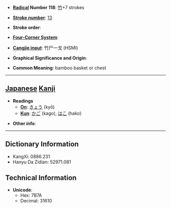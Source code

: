 * '''[[Wiktionary:Chinese radical index| Radical]] Number 118''': [[Wiktionary:Chinese radical index 竹|竹]]+7 strokes

* '''[[Wiktionary:Chinese total strokes index|Stroke number]]''': [[Wiktionary:Chinese total strokes index 13|13]]

* '''Stroke order''': 

* '''[[Wiktionary:Chinese four corner index|Four-Corner System]]''': 

* '''[[Wiktionary:Chinese Cangjie index|Cangjie input]]''': 竹尸一戈 (HSMI)

* '''Graphical Significance and Origin''': 

* '''Common Meaning''': bamboo basket or chest

----

== [[Japanese]] [[Kanji]] ==

* '''Readings'''
** '''[[On]]''': [[きょう]] (kyō)
** '''[[Kun]]''': [[かご]] (kago), [[はこ]] (hako)

* '''Other info''':  

----

== Dictionary Information ==

* KangXi: 0886.231
* Hanyu Da Zidian: 52971.081

== Technical Information ==

* '''Unicode''':
** Hex: 7B7A
** Decimal: 31610
